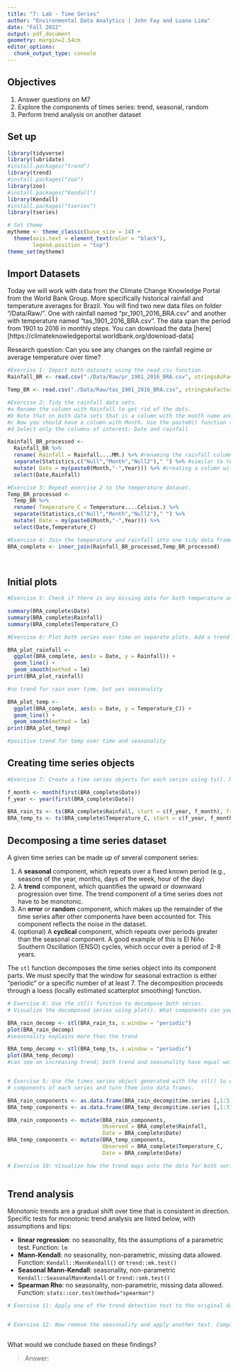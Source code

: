 ```yaml
---
title: "7: Lab - Time Series"
author: "Environmental Data Analytics | John Fay and Luana Lima"
date: "Fall 2022"
output: pdf_document
geometry: margin=2.54cm
editor_options: 
  chunk_output_type: console
---
```


## Objectives
1. Answer questions on M7
2. Explore the components of times series: trend, seasonal, random
3. Perform trend analysis on another dataset

## Set up

```r

library(tidyverse)
library(lubridate)
#install.packages("trend")
library(trend)
#install.packages("zoo")
library(zoo)
#install.packages("Kendall")
library(Kendall)
#install.packages("tseries")
library(tseries)

# Set theme
mytheme <- theme_classic(base_size = 14) +
  theme(axis.text = element_text(color = "black"), 
        legend.position = "top")
theme_set(mytheme)
```

## Import Datasets

Today we will work with data from the Climate Change Knowledge Portal from the World Bank Group. More specifically historical rainfall and temperature averages for Brazil. You will find two new data files on folder "/Data/Raw/". One with rainfall named "pr_1901_2016_BRA.csv" and another with temperature named "tas_1901_2016_BRA.csv". The data span the period from 1901 to 2016 in monthly steps. You can download the data [here][https://climateknowledgeportal.worldbank.org/download-data]

Research question: Can you see any changes on the rainfall regime or average temperature over time?

```r
#Exercise 1: Import both datasets using the read.csv function.
Rainfall_BR <- read.csv("./Data/Raw/pr_1901_2016_BRA.csv", stringsAsFactors = TRUE)

Temp_BR <- read.csv("./Data/Raw/tas_1901_2016_BRA.csv", stringsAsFactors = TRUE)

#Exercise 2: Tidy the rainfall data sets.
#a Rename the column with Rainfall to get rid of the dots.
#b Note that on both data sets that is a column with the month name and average. Convert it to a Month column by separating the string, i.e., month in one column and the word "Average" on another. Hint: use the separate() function in the pipe.
#c Now you should have a column with Month. Use the paste0() function to paste month and year together and create a date object.
#d Select only the columns of interest: Date and rainfall

Rainfall_BR_processed <-
  Rainfall_BR %>% 
  rename( Rainfall = Rainfall....MM.) %>% #renaming the rainfall column
  separate(Statistics,c("Null","Month","Null2")," ") %>% #similar to text to column in excel
  mutate( Date = my(paste0(Month,"-",Year))) %>% #creating a column with month only
  select(Date,Rainfall)

#Exercise 3: Repeat exercise 2 to the temperature dataset.
Temp_BR_processed <-
  Temp_BR %>% 
  rename( Temperature_C = Temperature....Celsius.) %>% 
  separate(Statistics,c("Null","Month","Null2")," ") %>% 
  mutate( Date = my(paste0(Month,"-",Year))) %>% 
  select(Date,Temperature_C)

#Exercise 4: Join the temperature and rainfall into one tidy data frame with 3 columns: Date, Rainfall and Temperature.
BRA_complete <- inner_join(Rainfall_BR_processed,Temp_BR_processed)
  
           
```


## Initial plots

```r

#Exercise 5: Check if there is any missing data for both temperature and rainfall series.

summary(BRA_complete$Date)
summary(BRA_complete$Rainfall)
summary(BRA_complete$Temperature_C)

#Exercise 6: Plot both series over time on separate plots. Add a trend line using geom_smooth(). Can you say something about the trend just by visualizing the data?

BRA_plot_rainfall <-
  ggplot(BRA_complete, aes(x = Date, y = Rainfall)) +
  geom_line() +
  geom_smooth(method = lm)
print(BRA_plot_rainfall)

#no trend for rain over time, but yes seasonality

BRA_plot_temp <-
  ggplot(BRA_complete, aes(x = Date, y = Temperature_C)) +
  geom_line() +
  geom_smooth(method = lm)
print(BRA_plot_temp)

#positive trend for temp over time and seasonality

```

## Creating time series objects

```r
#Exercise 7: Create a time series objects for each series using ts(). Make sure you specify the starting point and frequency.

f_month <- month(first(BRA_complete$Date))
f_year <- year(first(BRA_complete$Date))

BRA_rain_ts <- ts(BRA_complete$Rainfall, start = c(f_year, f_month), frequency = 12)
BRA_temp_ts <- ts(BRA_complete$Temperature_C, start = c(f_year, f_month), frequency = 12)

```


## Decomposing a time series dataset

A given time series can be made up of several component series: 

1. A **seasonal** component, which repeats over a fixed known period (e.g., seasons of the year, months, days of the week, hour of the day)
2. A **trend** component, which quantifies the upward or downward progression over time. The trend component of a time series does not have to be monotonic.
3. An **error** or **random** component, which makes up the remainder of the time series after other components have been accounted for. This component reflects the noise in the dataset. 
4. (optional) A **cyclical** component, which repeats over periods greater than the seasonal component. A good example of this is El Niño Southern Oscillation (ENSO) cycles, which occur over a period of 2-8 years.


The `stl` function decomposes the time series object into its component parts. We must specify that the window for seasonal extraction is either "periodic" or a specific number of at least 7. The decomposition proceeds through a loess (locally estimated scatterplot smoothing) function.

```r

# Exercise 8: Use the stl() function to decompose both series. 
# Visualize the decomposed series using plot(). What components can you identify?

BRA_rain_decomp <- stl(BRA_rain_ts, s.window = "periodic")
plot(BRA_rain_decomp)
#seasonality explains more than the trend

BRA_temp_decomp <- stl(BRA_temp_ts, s.window = "periodic")
plot(BRA_temp_decomp)
#can see an increasing trend; both trend and seasonality have equal weight


# Exercise 9: Use the times series object generated with the stl() to extract the 
# components of each series and turn them into data frames.

BRA_rain_components <- as.data.frame(BRA_rain_decomp$time.series [,1:3])
BRA_temp_components <- as.data.frame(BRA_temp_decomp$time.series [,1:3])

BRA_rain_components <- mutate(BRA_rain_components,
                              Observed = BRA_complete$Rainfall,
                              Date = BRA_complete$Date)
BRA_temp_components <- mutate(BRA_temp_components,
                              Observed = BRA_complete$Temperature_C,
                              Date = BRA_complete$Date)

# Exercise 10: Visualize how the trend maps onto the data for both series



```


## Trend analysis

Monotonic trends are a gradual shift over time that is consistent in direction. Specific tests for monotonic trend analysis are listed below, with assumptions and tips: 

* **linear regression**: no seasonality, fits the assumptions of a parametric test. Function: `lm`
* **Mann-Kendall**: no seasonality, non-parametric, missing data allowed. Function: `Kendall::MannKendall()` or `trend::mk.test()`
* **Seasonal Mann-Kendall**: seasonality, non-parametric `Kendall::SeasonalMannKendall` or `trend::smk.test()`
* **Spearman Rho**: no seasonality, non-parametric, missing data allowed. Function: `stats::cor.test(method="spearman")`


```r

# Exercise 11: Apply one of the trend detection test to the original data set. Remember that the data has seasonal component, which test can be applied in this case?


# Exercise 12: Now remove the seasonality and apply another test. Compare the results with what you obtained on Exercise 9.



```

What would we conclude based on these findings? 

> Answer:


